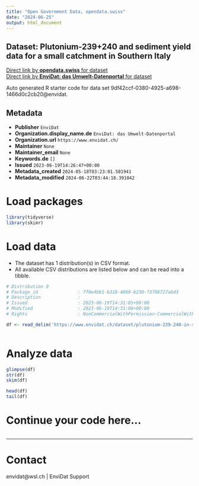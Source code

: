 ```yaml
---
title: "Open Government Data, opendata.swiss"
date: "2024-06-25"
output: html_document
---
```


## Dataset: Plutonium-239+240 and sediment yield data for a small catchment in Southern Italy



[Direct link by **opendata.swiss** for dataset](https://opendata.swiss/de/dataset/plutonium-239240-and-sediment-yield-data-for-a-small-catchment-in-southern-italy)<br>
[Direct link by **EnviDat: das Umwelt-Datenportal** for dataset](https://www.envidat.ch/#/metadata/plutonium-239-240-in-southern-italy)

Auto generated R starter code for data set 9df42ccf-0380-4925-a698-1466d0c2cb20@envidat.

## Metadata

- **Publisher** `EnviDat`
- **Organization.display_name.de** `EnviDat: das Umwelt-Datenportal`
- **Organization.url** `https://www.envidat.ch/`
- **Maintainer** `None`
- **Maintainer_email** `None`
- **Keywords.de** `[]`
- **Issued** `2023-06-19T14:26:47+00:00`
- **Metadata_created** `2024-05-18T03:23:01.501941`
- **Metadata_modified** `2024-06-22T03:44:18.391042`


# Load packages

```r

library(tidyverse)
library(skimr)

```

# Load data

-   The dataset has 1 distribution(s) in CSV format.
-   All available CSV distributions are listed below and can be read into a tibble.

```r

# Distribution 0
# Package_id               : 7f0e4bb1-b318-4869-b230-f3708727abd3
# Description              : 
# Issued                   : 2023-06-19T14:31:05+00:00
# Modified                 : 2023-06-19T14:31:06+00:00
# Rights                   : NonCommercialWithPermission-CommercialWithPermission-ReferenceRequired

df <- read_delim('https://www.envidat.ch/dataset/plutonium-239-240-in-southern-italy/resource/bb11e07d-abd4-43dd-9eaf-31f9f17665b6')



```

# Analyze data

```r

glimpse(df)
str(df)
skim(df)

head(df)
tail(df)

```

# Continue your code here...

```r

```

------------------------------------------------------------------------

# Contact

envidat@wsl.ch | EnviDat Support
